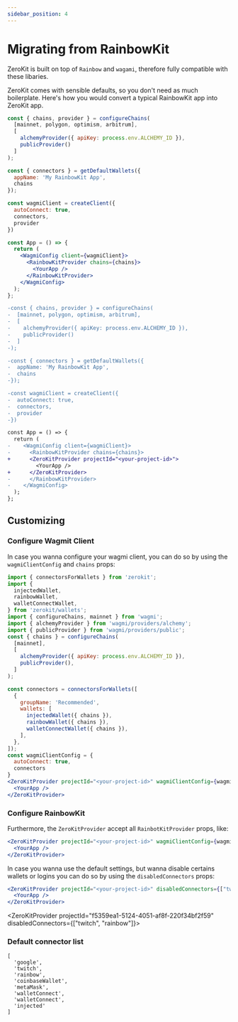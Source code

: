 ```yaml
---
sidebar_position: 4
---
```



# Migrating from RainbowKit

ZeroKit is built on top of `Rainbow` and `wagami`, therefore fully compatible with these libaries.

ZeroKit comes with sensible defaults, so you don't need as much boilerplate.  Here's how you would convert a typical RainbowKit app into ZeroKit app.

```jsx
const { chains, provider } = configureChains(
  [mainnet, polygon, optimism, arbitrum],
  [
    alchemyProvider({ apiKey: process.env.ALCHEMY_ID }),
    publicProvider()
  ]
);

const { connectors } = getDefaultWallets({
  appName: 'My RainbowKit App',
  chains
});

const wagmiClient = createClient({
  autoConnect: true,
  connectors,
  provider
})

const App = () => {
  return (
    <WagmiConfig client={wagmiClient}>
      <RainbowKitProvider chains={chains}>
        <YourApp />
      </RainbowKitProvider>
    </WagmiConfig>
  );
};
```

```diff
-const { chains, provider } = configureChains(
-  [mainnet, polygon, optimism, arbitrum],
-  [
-    alchemyProvider({ apiKey: process.env.ALCHEMY_ID }),
-    publicProvider()
-  ]
-);

-const { connectors } = getDefaultWallets({
-  appName: 'My RainbowKit App',
-  chains
-});

-const wagmiClient = createClient({
-  autoConnect: true,
-  connectors,
-  provider
-})

const App = () => {
  return (
-    <WagmiConfig client={wagmiClient}>
-      <RainbowKitProvider chains={chains}>
+      <ZeroKitProvider projectId="<your-project-id>">
         <YourApp />
+      </ZeroKitProvider>
-      </RainbowKitProvider>
-    </WagmiConfig>
  );
};
```

## Customizing

### Configure Wagmit Client
In case you wanna configure your wagmi client, you can do so by using the `wagmiClientConfig` and `chains` props:
```jsx
import { connectorsForWallets } from 'zerokit';
import {
  injectedWallet,
  rainbowWallet,
  walletConnectWallet,
} from 'zerokit/wallets';
import { configureChains, mainnet } from 'wagmi';
import { alchemyProvider } from 'wagmi/providers/alchemy';
import { publicProvider } from 'wagmi/providers/public';
const { chains } = configureChains(
  [mainnet],
  [
    alchemyProvider({ apiKey: process.env.ALCHEMY_ID }),
    publicProvider(),
  ]
);

const connectors = connectorsForWallets([
  {
    groupName: 'Recommended',
    wallets: [
      injectedWallet({ chains }),
      rainbowWallet({ chains }),
      walletConnectWallet({ chains }),
    ],
  },
]);
const wagmiClientConfig = {
  autoConnect: true,
  connectors
}
<ZeroKitProvider projectId="<your-project-id>" wagmiClientConfig={wagmiClientConfig} chains={chains}>
  <YourApp />
</ZeroKitProvider>
```

<ConfigureWagmitClient />

### Configure RainbowKit
Furthermore, the `ZeroKitProvider` accept all `RainbotKitProvider` props, like:
```jsx
<ZeroKitProvider projectId="<your-project-id>" wagmiClientConfig={wagmiClientConfig} chains={chains} showRecentTransactions>
  <YourApp />
</ZeroKitProvider>
```

<ConfigureRainbowKit />

In case you wanna use the default settings, but wanna disable certains wallets or logins you can do so by using the `disabledConnectors` props:
```jsx
<ZeroKitProvider projectId="<your-project-id>" disabledConnectors={["twitch", "rainbow"]}>
  <YourApp />
</ZeroKitProvider>
```
<ZeroKitProvider projectId="f5359ea1-5124-4051-af8f-220f34bf2f59" disabledConnectors={["twitch", "rainbow"]}>
  <ConnectButton />
</ZeroKitProvider>

### Default connector list
```
[
  'google', 
  'twitch', 
  'rainbow', 
  'coinbaseWallet', 
  'metaMask', 
  'walletConnect', 
  'walletConnect', 
  'injected'
]
```
